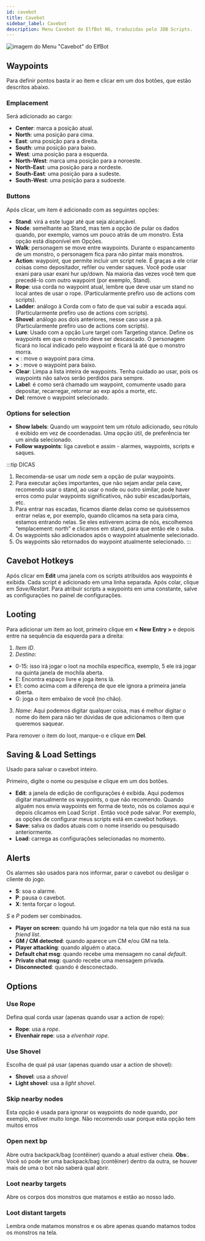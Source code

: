```yaml
---
id: cavebot
title: Cavebot
sidebar_label: Cavebot
description: Menu Cavebot do ElfBot NG, traduzidas pelo JOB Scripts.
---
```

![imagem do Menu "Cavebot" do ElfBot](/img/elfbot/cavebot.jpg)

## Waypoints
Para definir pontos basta ir ao item e clicar em um dos botões, que estão descritos abaixo.

### Emplacement
Será adicionado ao cargo:
- **Center**: marca a posição atual.
- **North**: uma posição para cima.
- **East**: uma posição para a direita.
- **South**: uma posição para baixo.
- **West**: uma posição para a esquerda.
- **North-West**: marca uma posição para a noroeste.
- **North-East**: uma posição para a nordeste.
- **South-East**: uma posição para a sudeste.
- **South-West**: uma posição para a sudoeste.

### Buttons
Após clicar, um item é adicionado com as seguintes opções:

- **Stand**: virá a este lugar até que seja alcançável.
- **Node**: semelhante ao Stand, mas tem a opção de pular os dados quando, por exemplo, vamos um pouco atrás de um monstro. Esta opção está disponível em Opções.
- **Walk**: personagem se move entre waypoints. Durante o espancamento de um monstro, o personagem fica para não pintar mais monstros.
- **Action**: waypoint, que permite incluir um script nele. É graças a ele criar coisas como depositador, refiler ou vender saques. Você pode usar exani para usar exani hur up/down. Na maioria das vezes você tem que precedê-lo com outro waypoint (por exemplo, Stand).
- **Rope**: usa corda no waypoint atual, lembre que deve usar um stand no local antes de usar o rope. (Particularmente prefiro uso de actions com scripts).
- **Ladder**: análogo à Corda com o fato de que vai subir a escada aqui. (Particularmente prefiro uso de actions com scripts).
- **Shovel**: análogo aos dois anteriores, nesse caso use a pá. (Particularmente prefiro uso de actions com scripts).
- **Lure**: Usado com a opção Lure target com Targeting stance. Define os waypoints em que o monstro deve ser descascado. O personagem ficará no local indicado pelo waypoint e ficará lá até que o monstro morra.
- **&lt;** : move o waypoint para cima.
- **>** : move o waypoint para baixo.
- **Clear**: Limpa a lista inteira de waypoints. Tenha cuidado ao usar, pois os waypoints não salvos serão perdidos para sempre.
- **Label**: é como será chamado um waypoint, comumente usado para depositar, recarregar, retornar ao exp após a morte, etc.
- **Del**: remove o waypoint selecionado.

### Options for selection
- **Show labels**: Quando um waypoint tem um rótulo adicionado, seu rótulo é exibido em vez de coordenadas. Uma opção útil, de preferência ter um ainda selecionado.
- **Follow waypoints**: liga cavebot e assim - alarmes, waypoints, scripts e saques.

:::tip DICAS
1. Recomenda-se usar um *node* sem a opção de pular waypoints.
2. Para executar ações importantes, que não sejam andar pela cave, recomendo usar o stand, ao usar o node ou outro similar, pode haver erros como pular waypoints significativos, não subir escadas/portais, etc.
3. Para entrar nas escadas, ficamos diante delas como se quiséssemos entrar nelas e, por exemplo, quando clicamos na seta para cima, estamos entrando nelas. Se eles estiverem acima de nós, escolhemos “emplacement: north” e clicamos em stand, para que então ele o suba.
4. Os waypoints são adicionados após o waypoint atualmente selecionado.
5. Os waypoints são retornados do waypoint atualmente selecionado.
:::

## Cavebot Hotkeys

Após clicar em **Edit** uma janela com os scripts atribuídos aos waypoints é exibida. Cada script é adicionado em uma linha separada. Após colar, clique em *Save/Restart*. Para atribuir scripts a waypoints em uma constante, salve as configurações no painel de configurações.


## Looting

Para adicionar um item ao loot, primeiro clique em **< New Entry >** e depois entre na sequência da esquerda para a direita:
1. *Item ID*.
2. *Destino*:
- 0-15: isso irá jogar o loot na mochila específica, exemplo, 5 ele irá jogar na quinta janela de mochila aberta.
- E: Encontra espaço livre e joga itens lá.
- E1: como acima com a diferença de que ele ignora a primeira janela aberta.
- G: joga o item embaixo de você (no chão).
3. *Name*: Aqui podemos digitar qualquer coisa, mas é melhor digitar o nome do item para não ter dúvidas de que adicionamos o item que queremos saquear.

Para remover o item do loot, marque-o e clique em **Del**.

## Saving & Load Settings
Usado para salvar o cavebot inteiro.

Primeiro, digite o nome ou pesquise e clique em um dos botões.

- **Edit**: a janela de edição de configurações é exibida. Aqui podemos digitar manualmente os waypoints, o que não recomendo. Quando alguém nos envia waypoints em forma de texto, nós os colamos aqui e depois clicamos em Load Script . Então você pode salvar. Por exemplo, as opções de configurar meus scripts está em cavebot hotkeys.
- **Save**: salva os dados atuais com o nome inserido ou pesquisado anteriormente.
- **Load**: carrega as configurações selecionadas no momento.

## Alerts
Os alarmes são usados para nos informar, parar o cavebot ou desligar o cliente do jogo.
- **S**: soa o alarme.
- **P**: pausa o cavebot.
- **X**: tenta forçar o logout.

*S* e *P* podem ser combinados.

- **Player on screen**: quando há um jogador na tela que não está na sua *friend list*.
- **GM / CM detected**: quando aparece um CM e/ou GM na tela.
- **Player attacking**: quando alguém o ataca.
- **Default chat msg**: quando recebe uma mensagem no canal *default*.
- **Private chat msg**: quando recebe uma mensagem privada.
- **Disconnected**: quando é desconectado.

## Options
### Use Rope
Defina qual corda usar (apenas quando usar a action de rope):
- **Rope**: usa a *rope*.
- **Elvenhair rope**: usa a *elvenhair rope*.

### Use Shovel
Escolha de qual pá usar (apenas quando usar a action de shovel):
- **Shovel**: usa a *shovel*
- **Light shovel**: usa a *light shovel*.

### Skip nearby nodes
Esta opção é usada para ignorar os waypoints do node quando, por exemplo, estiver muito longe. Não recomendo usar porque esta opção tem muitos erros

### Open next bp
Abre outra backpack/bag (contêiner) quando a atual estiver cheia.
**Obs**:. Você só pode ter uma backpack/bag (contêiner) dentro da outra, se houver mais de uma o bot não saberá qual abrir.

### Loot nearby targets
Abre os corpos dos monstros que matamos e estão ao nosso lado.

### Loot distant targets
Lembra onde matamos monstros e os abre apenas quando matamos todos os monstros na tela.